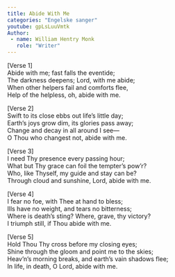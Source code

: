 ```yaml
---
title: Abide With Me
categories: "Engelske sanger"
youtube: gpLsLuuVmtk
Author:
 - name: William Hentry Monk
   role: "Writer"
---
```


[Verse 1]  
Abide with me; fast falls the eventide;  
The darkness deepens; Lord, with me abide;  
When other helpers fail and comforts flee,  
Help of the helpless, oh, abide with me.

[Verse 2]  
Swift to its close ebbs out life's little day;  
Earth's joys grow dim, its glories pass away;  
Change and decay in all around I see---  
O Thou who changest not, abide with me.

[Verse 3]  
I need Thy presence every passing hour;  
What but Thy grace can foil the tempter's pow'r?  
Who, like Thyself, my guide and stay can be?  
Through cloud and sunshine, Lord, abide with me.

[Verse 4]  
I fear no foe, with Thee at hand to bless;  
Ills have no weight, and tears no bitterness;  
Where is death's sting? Where, grave, thy victory?  
I triumph still, if Thou abide with me.

[Verse 5]  
Hold Thou Thy cross before my closing eyes;  
Shine through the gloom and point me to the skies;  
Heav'n's morning breaks, and earth's vain shadows flee;  
In life, in death, O Lord, abide with me.
